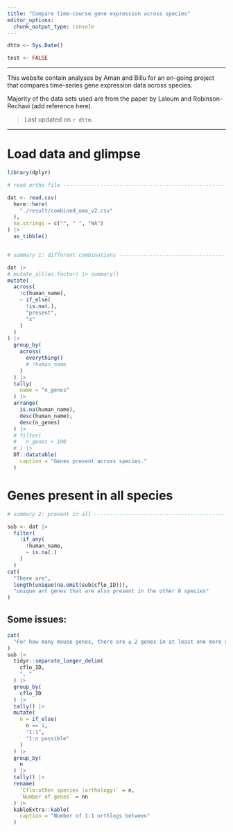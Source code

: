 ```yaml
---
title: "Compare time-course gene expression across species"
editor_options: 
  chunk_output_type: console
---
```


```r
dttm <- Sys.Date()

test <- FALSE
```


---

This website contain analyses by Aman and Billu for an on-going project that compares time-series gene expression data across species.

Majority of the data sets used are from the paper by Laloum and Robinson-Rechavi (add reference here).


> Last updated on `r dttm`.

___

# Load data and glimpse


```r
library(dplyr)

# read ortho file ---------------------------------------------------------------

dat <- read.csv(
  here::here(
    "./result/combined_oma_v2.csv"
  ),
  na.strings = c("", " ", "NA")
) |> 
  as_tibble()


# summary 1: different combinations ---------------------------------------

dat |> 
# mutate_all(as.factor) |> summary()
mutate(
  across(
    !c(human_name),
    ~ if_else(
      !is.na(.),
      "present",
      "x"
    )
  )
) |>
  group_by(
    across(
      everything()
      # !human_name
    )
  ) |> 
  tally(
    name = "n_genes"
  ) |> 
  arrange(
    is.na(human_name),
    desc(human_name),
    desc(n_genes)
  ) |> 
  # filter(
  #   n_genes > 100
  # ) |> 
  DT::datatable(
    caption = "Genes present across species."
  )
```

# Genes present in all species

```r
# summary 2: present in all -----------------------------------------------

sub <- dat |> 
  filter(
    !if_any(
      !human_name,
      ~ is.na(.)
    )
  )
cat(
  "There are", 
  length(unique(na.omit(sub$cflo_ID))), 
  "unique ant genes that are also present in the other 8 species"
)


```

## Some issues:

```r
cat(
  "For how many mouse genes, there are ≥ 2 genes in at least one more species?"
)
sub |> 
  tidyr::separate_longer_delim(
    cflo_ID,
    ", "
  ) |> 
  group_by(
    cflo_ID
  ) |> 
  tally() |> 
  mutate(
    n = if_else(
      n == 1,
      "1:1",
      "1:n possible"
    )
  ) |> 
  group_by(
    n
  ) |> 
  tally() |> 
  rename(
    `Cflo:other species (orthology)` = n,
    `Number of genes` = nn
  ) |> 
  kableExtra::kable(
    caption = "Number of 1:1 orthlogs between"
  )

```

